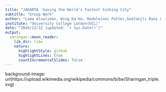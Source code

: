 ```yaml
---
title: "JAKARTA -Saving the World's Fastest Sinking City"
subtitle: "Group Work"
author: "Lama Alswliman, Wing Ka Ho, Madeleinei Potter,Geetanjli Rani & Burhan Ahmad Wani"
institute: "University College London(UCL)"
date: "2016/12/12 (updated: `r Sys.Date()`)"
output:
  xaringan::moon_reader:
    lib_dir: libs
    nature:
      highlightStyle: github
      highlightLines: true
      countIncrementalSlides: false
---
```


background-image: url(https://upload.wikimedia.org/wikipedia/commons/b/be/Sharingan_triple.svg)

